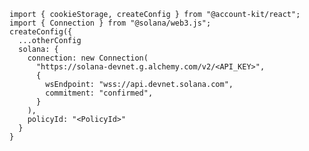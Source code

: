 <CodeBlocks>

```tsx twoslash title="config.ts"
import { cookieStorage, createConfig } from "@account-kit/react";
import { Connection } from "@solana/web3.js";
createConfig({
  ...otherConfig
  solana: {
    connection: new Connection(
      "https://solana-devnet.g.alchemy.com/v2/<API_KEY>",
      {
        wsEndpoint: "wss://api.devnet.solana.com",
        commitment: "confirmed",
      }
    ),
    policyId: "<PolicyId>"
  }
}
```

</CodeBlocks>
